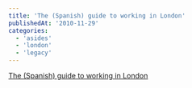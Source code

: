 ```yaml
---
title: 'The (Spanish) guide to working in London'
publishedAt: '2010-11-29'
categories:
  - 'asides'
  - 'london'
  - 'legacy'
---
```


[The (Spanish) guide to working in London](http://soledadpenades.com/2010/11/23/the-spanish-guide-to-working-in-london/)
